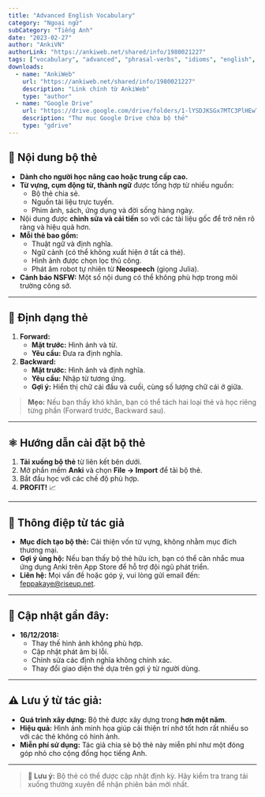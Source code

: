 ```yaml
---
title: "Advanced English Vocabulary"
category: "Ngoại ngữ"
subCategory: "Tiếng Anh"
date: "2023-02-27"
author: "AnkiVN"
authorLink: "https://ankiweb.net/shared/info/1980021227"
tags: ["vocabulary", "advanced", "phrasal-verbs", "idioms", "english", "images", "audio"]
downloads:
  - name: "AnkiWeb"
    url: "https://ankiweb.net/shared/info/1980021227"
    description: "Link chính từ AnkiWeb"
    type: "author"
  - name: "Google Drive"
    url: "https://drive.google.com/drive/folders/1-lYSDJKSGx7MTC3PlHEwTMd9HnNPdsXT?usp=sharing"
    description: "Thư mục Google Drive chứa bộ thẻ"
    type: "gdrive"
---
```


## 📝 **Nội dung bộ thẻ**

- **Dành cho người học nâng cao hoặc trung cấp cao.**
- **Từ vựng, cụm động từ, thành ngữ** được tổng hợp từ nhiều nguồn:
   - Bộ thẻ chia sẻ.
   - Nguồn tài liệu trực tuyến.
   - Phim ảnh, sách, ứng dụng và đời sống hàng ngày.
- Nội dung được **chỉnh sửa và cải tiến** so với các tài liệu gốc để trở nên rõ ràng và hiệu quả hơn.
- **Mỗi thẻ bao gồm:**
   - Thuật ngữ và định nghĩa.
   - Ngữ cảnh (có thể không xuất hiện ở tất cả thẻ).
   - Hình ảnh được chọn lọc thủ công.
   - Phát âm robot tự nhiên từ **Neospeech** (giọng Julia).
- **Cảnh báo NSFW:** Một số nội dung có thể không phù hợp trong môi trường công sở.

---

## 📑 **Định dạng thẻ**

1. **Forward:**
   - **Mặt trước:** Hình ảnh và từ.
   - **Yêu cầu:** Đưa ra định nghĩa.
2. **Backward:**
   - **Mặt trước:** Hình ảnh và định nghĩa.
   - **Yêu cầu:** Nhập từ tương ứng.
   - **Gợi ý:** Hiển thị chữ cái đầu và cuối, cùng số lượng chữ cái ở giữa.

> **Mẹo:** Nếu bạn thấy khó khăn, bạn có thể tách hai loại thẻ và học riêng từng phần (Forward trước, Backward sau).

---

## ⚛️ **Hướng dẫn cài đặt bộ thẻ**

1. **Tải xuống bộ thẻ** từ liên kết bên dưới.
2. Mở phần mềm **Anki** và chọn **File → Import** để tải bộ thẻ.
3. Bắt đầu học với các chế độ phù hợp.
4. **PROFIT!** 📈

---

## 💖 **Thông điệp từ tác giả**

- **Mục đích tạo bộ thẻ:** Cải thiện vốn từ vựng, không nhằm mục đích thương mại.
- **Gợi ý ủng hộ:** Nếu bạn thấy bộ thẻ hữu ích, bạn có thể cân nhắc mua ứng dụng Anki trên App Store để hỗ trợ đội ngũ phát triển.
- **Liên hệ:** Mọi vấn đề hoặc góp ý, vui lòng gửi email đến: [feppakaye@riseup.net](mailto:feppakaye@riseup.net).

---

## 💬 **Cập nhật gần đây:**

- **16/12/2018:**
   - Thay thế hình ảnh không phù hợp.
   - Cập nhật phát âm bị lỗi.
   - Chỉnh sửa các định nghĩa không chính xác.
   - Thay đổi giao diện thẻ dựa trên gợi ý từ người dùng.

---

## ⚠️ **Lưu ý từ tác giả:**

- **Quá trình xây dựng:** Bộ thẻ được xây dựng trong **hơn một năm**.
- **Hiệu quả:** Hình ảnh minh họa giúp cải thiện trí nhớ tốt hơn rất nhiều so với các thẻ không có hình ảnh.
- **Miễn phí sử dụng:** Tác giả chia sẻ bộ thẻ này miễn phí như một đóng góp nhỏ cho cộng đồng học tiếng Anh.

---

> **📌 Lưu ý:** Bộ thẻ có thể được cập nhật định kỳ. Hãy kiểm tra trang tải xuống thường xuyên để nhận phiên bản mới nhất.